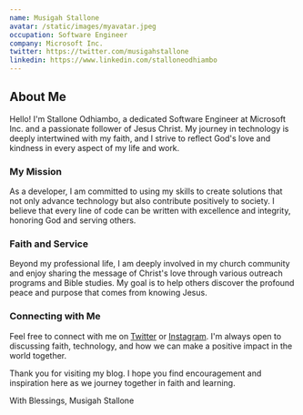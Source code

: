 ```yaml
---
name: Musigah Stallone
avatar: /static/images/myavatar.jpeg
occupation: Software Engineer
company: Microsoft Inc.
twitter: https://twitter.com/musigahstallone
linkedin: https://www.linkedin.com/stalloneodhiambo
---
```


## About Me

Hello! I'm Stallone Odhiambo, a dedicated Software Engineer at Microsoft Inc. and a passionate follower of Jesus Christ. My journey in technology is deeply intertwined with my faith, and I strive to reflect God's love and kindness in every aspect of my life and work.

### My Mission

As a developer, I am committed to using my skills to create solutions that not only advance technology but also contribute positively to society. I believe that every line of code can be written with excellence and integrity, honoring God and serving others.

### Faith and Service

Beyond my professional life, I am deeply involved in my church community and enjoy sharing the message of Christ's love through various outreach programs and Bible studies. My goal is to help others discover the profound peace and purpose that comes from knowing Jesus.

### Connecting with Me

Feel free to connect with me on [Twitter](https://twitter.com/musigahstallone) or [Instagram](https://www.instagram.com/am-stallone). I'm always open to discussing faith, technology, and how we can make a positive impact in the world together.

Thank you for visiting my blog. I hope you find encouragement and inspiration here as we journey together in faith and learning.

With Blessings,
Musigah Stallone
